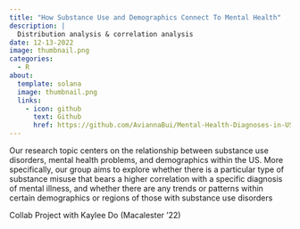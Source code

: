 ```yaml
---
title: "How Substance Use and Demographics Connect To Mental Health"
description: |
  Distribution analysis & correlation analysis
date: 12-13-2022
image: thumbnail.png
categories:
  - R
about: 
  template: solana
  image: thumbnail.png
  links: 
    - icon: github
      text: Github
      href: https://github.com/AviannaBui/Mental-Health-Diagnoses-in-US-Treatment-Facilities 
---
```


Our research topic centers on the relationship between substance use disorders, mental health problems, and demographics within the US. More specifically, our group aims to explore whether there is a particular type of substance misuse that bears a higher correlation with a specific diagnosis of mental illness, and whether there are any trends or patterns within certain demographics or regions of those with substance use disorders

Collab Project with Kaylee Do (Macalester '22) 
